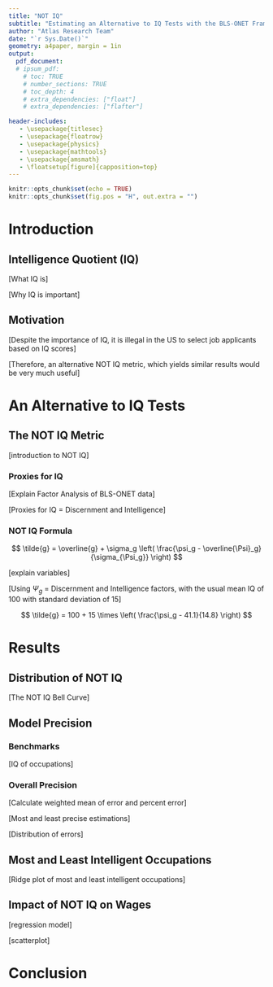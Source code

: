 ```yaml
---
title: "NOT IQ"
subtitle: "Estimating an Alternative to IQ Tests with the BLS-ONET Framework" 
author: "Atlas Research Team"
date: "`r Sys.Date()`"
geometry: a4paper, margin = 1in
output:
  pdf_document:
  # ipsum_pdf:
    # toc: TRUE
    # number_sections: TRUE
    # toc_depth: 4
    # extra_dependencies: ["float"]
    # extra_dependencies: ["flafter"]

header-includes:
   - \usepackage{titlesec}
   - \usepackage{floatrow}
   - \usepackage{physics}
   - \usepackage{mathtools}
   - \usepackage{amsmath}
   - \floatsetup[figure]{capposition=top}
---
```


```r
knitr::opts_chunk$set(echo = TRUE)
knitr::opts_chunk$set(fig.pos = "H", out.extra = "")
```

\newpage

\titleformat{\paragraph}{\normalfont\normalsize\bfseries}{\theparagraph}{1em}{}

\titlespacing{\paragraph}{0pt}{3.25ex plus 1ex minus .2ex}{1.5ex plus .2ex}

\setcounter{secnumdepth}{5}

\setcounter{tocdepth}{5}

\tableofcontents

\newpage

# Introduction

## Intelligence Quotient (IQ)

[What IQ is]

[Why IQ is important]

## Motivation

[Despite the importance of IQ, it is illegal in the US to select job applicants based on IQ scores]

[Therefore, an alternative NOT IQ metric, which yields similar results would be very much useful]

# An Alternative to IQ Tests

## The NOT IQ Metric

[introduction to NOT IQ]

### Proxies for IQ

[Explain Factor Analysis of BLS-ONET data]

[Proxies for IQ = Discernment and Intelligence]

### NOT IQ Formula

$$
\tilde{g} = \overline{g} + \sigma_g \left( \frac{\psi_g - \overline{\Psi}_g}{\sigma_{\Psi_g}} \right)
$$

[explain variables]

[Using $\Psi_g$ = Discernment and Intelligence factors, with the usual mean IQ of 100 with standard deviation of 15]

$$
\tilde{g} = 100 + 15 \times \left( \frac{\psi_g - 41.1}{14.8} \right)
$$

# Results

## Distribution of NOT IQ

[The NOT IQ Bell Curve]

## Model Precision

### Benchmarks

[IQ of occupations]

### Overall Precision

[Calculate weighted mean of error and percent error]

[Most and least precise estimations]

[Distribution of errors]

## Most and Least Intelligent Occupations

[Ridge plot of most and least intelligent occupations]

## Impact of NOT IQ on Wages

[regression model]

[scatterplot]

# Conclusion
